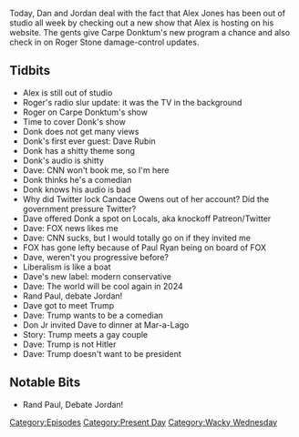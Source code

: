 {{Episode
    | title           = Donk's Dojo
    | caption         = [https://knowledgefight.libsyn.com/460-donks-dojo Listen to this episode on Libsyn]
    | episodeNumber   = 460
    | length          = 01:23:17
    | airDate         = July 24, 2020
    | episodeType     = [[:Category:Present Day|Present Day]], [[:Category:Wacky Wednesday|Wacky Wednesday]]
    | appearance      = [[Roger Stone]], [[Carpe Donktum]], [[Dave Rubin]], [[Candace Owens]], [[Paul Ryan]], [[Rand Paul]]
    | beverage        = Mango Sanzo Seltzer
    | previousEpisode = [[459: July 17, 2020]]
    | nextEpisode     = [[461: July 25, 2020]]
}}

{{Stub}}

Today, Dan and Jordan deal with the fact that Alex Jones has been out of studio all week by checking out a new show that Alex is hosting on his website. The gents give Carpe Donktum's new program a chance and also check in on Roger Stone damage-control updates.

==Tidbits==

*Alex is still out of studio
*Roger's radio slur update: it was the TV in the background
*Roger on Carpe Donktum's show
*Time to cover Donk's show
*Donk does not get many views
*Donk's first ever guest: Dave Rubin
*Donk has a shitty theme song
*Donk's audio is shitty
*Dave: CNN won't book me, so I'm here
*Donk thinks he's a comedian
*Donk knows his audio is bad
*Why did Twitter lock Candace Owens out of her account? Did the government pressure Twitter?
*Dave offered Donk a spot on Locals, aka knockoff Patreon/Twitter
*Dave: FOX news likes me
*Dave: CNN sucks, but I would totally go on if they invited me
*FOX has gone lefty because of Paul Ryan being on board of FOX
*Dave, weren't you progressive before?
*Liberalism is like a boat
*Dave's new label: modern conservative
*Dave: The world will be cool again in 2024
*Rand Paul, debate Jordan!
*Dave got to meet Trump
*Dave: Trump wants to be a comedian
*Don Jr invited Dave to dinner at Mar-a-Lago
*Story: Trump meets a gay couple
*Dave: Trump is not Hitler
*Dave: Trump doesn't want to be president

==Notable Bits==

*Rand Paul, Debate Jordan!

[[Category:Episodes]]
[[Category:Present Day]]
[[Category:Wacky Wednesday]]

